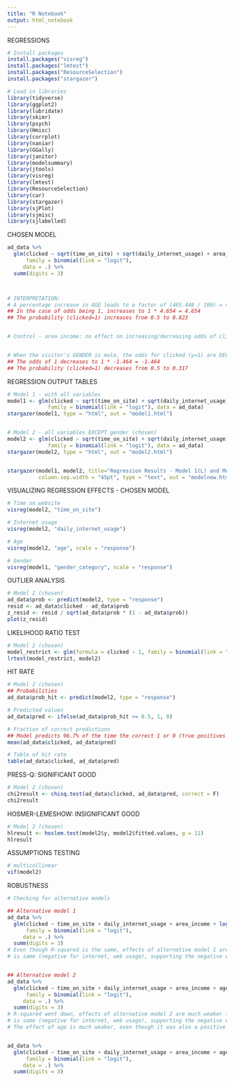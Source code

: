 ```yaml
---
title: "R Notebook"
output: html_notebook
---
```


REGRESSIONS


```r
# Install packages
install.packages("visreg")
install.packages("lmtest")
install.packages("ResourceSelection")
install.packages("stargazer")

# Load in libraries
library(tidyverse)
library(ggplot2)
library(lubridate)
library(skimr)
library(psych)
library(Hmisc)
library(corrplot)
library(naniar)
library(GGally)
library(janitor)
library(modelsummary)
library(jtools)
library(visreg)
library(lmtest)
library(ResourceSelection)
library(car)
library(stargazer)
library(sjPlot)
library(sjmisc)
library(sjlabelled)

```


CHOSEN MODEL
```r
ad_data %>%
  glm(clicked ~ sqrt(time_on_site) + sqrt(daily_internet_usage) + area_income + log(age),
      family = binomial(link = "logit"),
     data = .) %>%
  summ(digits = 3)



# INTERPRETATION:
# A percentage increase in AGE leads to a factor of (465.448 / 100) = 4.654
## In the case of odds being 1, increases to 1 * 4.654 = 4.654
## The probability (clicked=1) increases from 0.5 to 0.823


# Control - area income: no effect on increasing/decreasing odds of clicking


# When the visitor's GENDER is male, the odds for clicked (y=1) are DECREASED by a factor of 1.464,
## The odds of 1 decreases to 1 * -1.464 = -1.464
## The probability (clicked=1) decreases from 0.5 to 0.317
```

REGRESSION OUTPUT TABLES
```r
# Model 1 - with all variables
model1 <- glm(clicked ~ sqrt(time_on_site) + sqrt(daily_internet_usage) + area_income + log(age) + gender_category,
             family = binomial(link = "logit"), data = ad_data)
stargazer(model1, type = "html", out = "model1.html")


# Model 2 - all variables EXCEPT gender (chosen)
model2 <- glm(clicked ~ sqrt(time_on_site) + sqrt(daily_internet_usage) + area_income + log(age),
             family = binomial(link = "logit"), data = ad_data)
stargazer(model2, type = "html", out = "model2.html")


stargazer(model1, model2, title="Regression Results - Model 1(L) and Model 2(R)", align=TRUE,
          column.sep.width = "45pt", type = "text", out = "modelnew.html")

```


VISUALIZING REGRESSION EFFECTS - CHOSEN MODEL
```r
# Time on website
visreg(model2, "time_on_site")

# Internet usage
visreg(model2, "daily_internet_usage")

# Age
visreg(model2, "age", scale = "response")

# Gender
visreg(model1, "gender_category", scale = "response")

```

OUTLIER ANALYSIS
```r
# Model 2 (chosen)
ad_data$prob <- predict(model2, type = "response")
resid <- ad_data$clicked - ad_data$prob
z_resid <- resid / sqrt(ad_data$prob * (1 - ad_data$prob))
plot(z_resid)

```

LIKELIHOOD RATIO TEST
```r
# Model 2 (chosen)
model_restrict <- glm(formula = clicked ~ 1, family = binomial(link = "logit"), data = ad_data)
lrtest(model_restrict, model2)
```

HIT RATE
```r
# Model 2 (chosen)
## Probabilities
ad_data$prob_hit <- predict(model2, type = "response")

# Predicted values
ad_data$pred <- ifelse(ad_data$prob_hit >= 0.5, 1, 0)

# Fraction of correct predictions
## Model predicts 96.7% of the time the correct 1 or 0 (true positives & true negatives)
mean(ad_data$clicked, ad_data$pred)

# Table of hit rate
table(ad_data$clicked, ad_data$pred)

```

PRESS-Q: SIGNIFICANT GOOD
```r
# Model 2 (chosen)
chi2result <- chisq.test(ad_data$clicked, ad_data$pred, correct = F)
chi2result

```

HOSMER-LEMESHOW: INSIGNIFICANT GOOD
```r
# Model 2 (chosen)
hlresult <- hoslem.test(model2$y, model2$fitted.values, g = 11)
hlresult
```

ASSUMPTIONS TESTING
```r
# multicollinear
vif(model2)
```

ROBUSTNESS
```r
# Checking for alternative models

## Alternative model 1
ad_data %>%
  glm(clicked ~ time_on_site + daily_internet_usage + area_income + log(age) + gender_category,
      family = binomial(link = "logit"),
     data = .) %>%
  summ(digits = 3)
# Even though R-squared is the same, effects of alternative model 1 are weaker in magnitude, even though direction of effects
# is same (negative for internet, web usage), supporting the negative effects that we found


## Alternative model 2
ad_data %>%
  glm(clicked ~ time_on_site + daily_internet_usage + area_income + age + gender_category,
      family = binomial(link = "logit"),
     data = .) %>%
  summ(digits = 3)
# R-squared went down, effects of alternative model 2 are much weaker in magnitude, even though direction of effects
# is same (negative for internet, web usage), supporting the negative effects that we found
# The effect of age is much weaker, even though it was also a positive effect


ad_data %>%
  glm(clicked ~ time_on_site + daily_internet_usage + area_income + age,
      family = binomial(link = "logit"),
     data = .) %>%
  summ(digits = 3)
```
